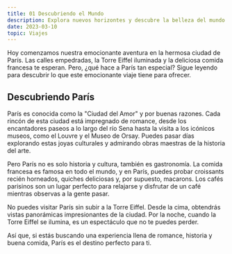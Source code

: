 ```yaml
---
title: 01 Descubriendo el Mundo
description: Explora nuevos horizontes y descubre la belleza del mundo a través de nuestros viajes.
date: 2023-03-10
topic: Viajes
---
```


Hoy comenzamos nuestra emocionante aventura en la hermosa ciudad de París. Las calles empedradas, la Torre Eiffel iluminada y la deliciosa comida francesa te esperan. Pero, ¿qué hace a París tan especial? Sigue leyendo para descubrir lo que este emocionante viaje tiene para ofrecer.

## Descubriendo París
París es conocida como la "Ciudad del Amor" y por buenas razones. Cada rincón de esta ciudad está impregnado de romance, desde los encantadores paseos a lo largo del río Sena hasta la visita a los icónicos museos, como el Louvre y el Museo de Orsay. Puedes pasar días explorando estas joyas culturales y admirando obras maestras de la historia del arte.

Pero París no es solo historia y cultura, también es gastronomía. La comida francesa es famosa en todo el mundo, y en París, puedes probar croissants recién horneados, quiches deliciosas y, por supuesto, macarons. Los cafés parisinos son un lugar perfecto para relajarse y disfrutar de un café mientras observas a la gente pasar.

No puedes visitar París sin subir a la Torre Eiffel. Desde la cima, obtendrás vistas panorámicas impresionantes de la ciudad. Por la noche, cuando la Torre Eiffel se ilumina, es un espectáculo que no te puedes perder.

Así que, si estás buscando una experiencia llena de romance, historia y buena comida, París es el destino perfecto para ti.
